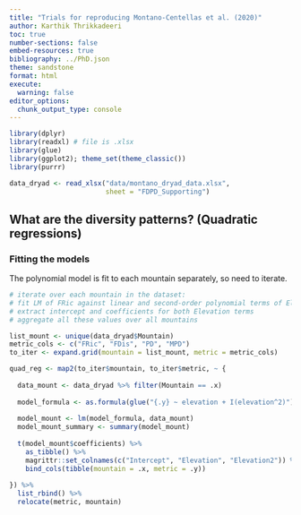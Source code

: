 ```yaml
---
title: "Trials for reproducing Montano-Centellas et al. (2020)"
author: Karthik Thrikkadeeri
toc: true
number-sections: false
embed-resources: true
bibliography: ../PhD.json
theme: sandstone
format: html
execute:
  warning: false
editor_options: 
  chunk_output_type: console
---
```


```r
library(dplyr)
library(readxl) # file is .xlsx
library(glue)
library(ggplot2); theme_set(theme_classic())
library(purrr)

data_dryad <- read_xlsx("data/montano_dryad_data.xlsx",
                        sheet = "FDPD_Supporting")

```

## What are the diversity patterns? (Quadratic regressions)

### Fitting the models

The polynomial model is fit to each mountain separately, so need to iterate.

```r

# iterate over each mountain in the dataset:
# fit LM of FRic against linear and second-order polynomial terms of Elevation
# extract intercept and coefficients for both Elevation terms
# aggregate all these values over all mountains

list_mount <- unique(data_dryad$Mountain)
metric_cols <- c("FRic", "FDis", "PD", "MPD")
to_iter <- expand.grid(mountain = list_mount, metric = metric_cols)

quad_reg <- map2(to_iter$mountain, to_iter$metric, ~ {
  
  data_mount <- data_dryad %>% filter(Mountain == .x)
  
  model_formula <- as.formula(glue("{.y} ~ elevation + I(elevation^2)"))
  
  model_mount <- lm(model_formula, data_mount)
  model_mount_summary <- summary(model_mount)
  
  t(model_mount$coefficients) %>% 
    as_tibble() %>% 
    magrittr::set_colnames(c("Intercept", "Elevation", "Elevation2")) %>% 
    bind_cols(tibble(mountain = .x, metric = .y))
  
}) %>% 
  list_rbind() %>% 
  relocate(metric, mountain)

```

